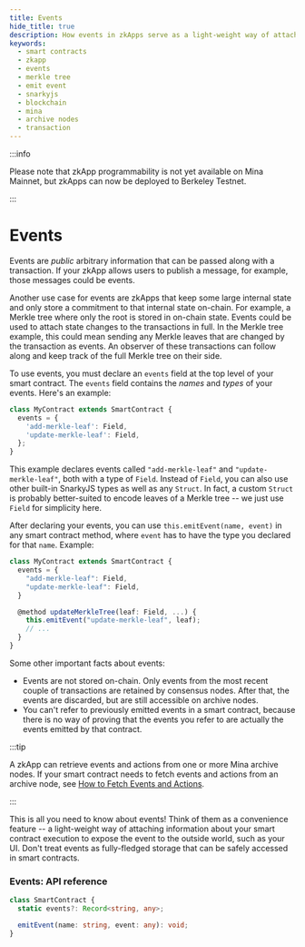 ```yaml
---
title: Events
hide_title: true
description: How events in zkApps serve as a light-weight way of attaching information about your smart contract execution, use cases of events, and how to declare and emit events.
keywords:
  - smart contracts
  - zkapp
  - events
  - merkle tree
  - emit event
  - snarkyjs
  - blockchain
  - mina
  - archive nodes
  - transaction
---
```


:::info

Please note that zkApp programmability is not yet available on Mina Mainnet, but zkApps can now be deployed to Berkeley Testnet.

:::

# Events

Events are _public_ arbitrary information that can be passed along with a transaction. If your zkApp allows users to publish a message, for example, those messages could be events.

Another use case for events are zkApps that keep some large internal state and only store a commitment to that internal state on-chain. For example, a Merkle tree where only the root is stored in on-chain state. Events could be used to attach state changes to the transactions in full. In the Merkle tree example, this could mean sending any Merkle leaves that are changed by the transaction as events. An observer of these transactions can follow along and keep track of the full Merkle tree on their side.

To use events, you must declare an `events` field at the top level of your smart contract. The `events` field contains the _names_ and _types_ of your events. Here's an example:

```ts
class MyContract extends SmartContract {
  events = {
    'add-merkle-leaf': Field,
    'update-merkle-leaf': Field,
  };
}
```

This example declares events called `"add-merkle-leaf"` and `"update-merkle-leaf"`, both with a type of `Field`. Instead of `Field`, you can also use other built-in SnarkyJS types as well as any `Struct`. In fact, a custom `Struct` is probably better-suited to encode leaves of a Merkle tree -- we just use `Field` for simplicity here.

After declaring your events, you can use `this.emitEvent(name, event)` in any smart contract method, where `event` has to have the type you declared for that `name`. Example:

```ts
class MyContract extends SmartContract {
  events = {
    "add-merkle-leaf": Field,
    "update-merkle-leaf": Field,
  }

  @method updateMerkleTree(leaf: Field, ...) {
    this.emitEvent("update-merkle-leaf", leaf);
    // ...
  }
}
```

Some other important facts about events:

- Events are not stored on-chain. Only events from the most recent couple of transactions are retained by consensus nodes. After that, the events are discarded, but are still accessible on archive nodes. 
- You can't refer to previously emitted events in a smart contract, because there is no way of proving that the events you refer to are actually the events emitted by that contract.

:::tip

A zkApp can retrieve events and actions from one or more Mina archive nodes. If your smart contract needs to fetch events and actions from an archive node, see [How to Fetch Events and Actions](fetch-events-and-actions).

:::

This is all you need to know about events! Think of them as a convenience feature -- a light-weight way of attaching information about your smart contract execution to expose the event to the outside world,  such as your UI. Don't treat events as fully-fledged storage that can be safely accessed in smart contracts.

### Events: API reference

```ts
class SmartContract {
  static events?: Record<string, any>;

  emitEvent(name: string, event: any): void;
}
```


